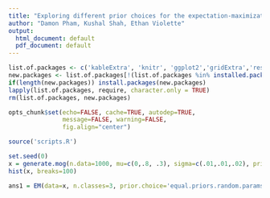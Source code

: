 ```yaml
---
title: "Exploring different prior choices for the expectation-maximization algorithm."
author: "Damon Pham, Kushal Shah, Ethan Violette"
output:
  html_document: default
  pdf_document: default
---
```


```r
list.of.packages <- c('kableExtra', 'knitr', 'ggplot2','gridExtra','reshape2','grid')
new.packages <- list.of.packages[!(list.of.packages %in% installed.packages()[,"Package"])]
if(length(new.packages)) install.packages(new.packages)
lapply(list.of.packages, require, character.only = TRUE)
rm(list.of.packages, new.packages)

opts_chunk$set(echo=FALSE, cache=TRUE, autodep=TRUE,
               message=FALSE, warning=FALSE,
               fig.align="center")

source('scripts.R')
```

```r
set.seed(0)
x = generate.mog(n.data=1000, mu=c(0,.8, .3), sigma=c(.01,.01,.02), prior=c(.6,.2,.2))
hist(x, breaks=100)

ans1 = EM(data=x, n.classes=3, prior.choice='equal.priors.random.params', max.iter=1000)
```